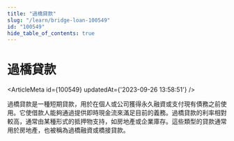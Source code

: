 ```yaml
---
title: "過橋貸款"
slug: "/learn/bridge-loan-100549"
id: "100549"
hide_table_of_contents: true
---
```



# 過橋貸款

<ArticleMeta id={100549} updatedAt={'2023-09-26 13:58:51'} />
<div className='border-solid border-b border-t-0 my-4 border-[var(--ifm-color-gray-300)]' />

過橋貸款是一種短期貸款，用於在個人或公司獲得永久融資或支付現有債務之前使用。它使借款人能夠通過提供即時現金流來滿足目前的義務。過橋貸款的利率相對較高，通常由某種形式的抵押物支持，如房地產或企業庫存。這些類型的貸款通常用於房地產，也被稱為過橋融資或橋接貸款。
